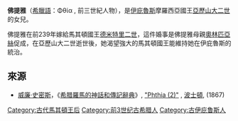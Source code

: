 '''佛提雅'''（[[希臘語|希臘語]]：Φθία , 前三世紀人物），是[[伊庇魯斯同盟|伊庇魯斯]]摩羅西亞國王[[亞歷山大二世_(伊庇魯斯)|亞歷山大二世]]的女兒。

佛提雅在前239年嫁給馬其頓國王[[德米特里二世_(馬其頓)|德米特里二世]]，這件婚事是佛提雅母親[[伊庇魯斯的奧林匹亞絲|奧林匹亞絲]]促成，在亞歷山大二世逝世後，她渴望強大的馬其頓國王能維持她在伊庇魯斯的統治{{r|just_38.1}}。

==來源==
{{reflist|refs=
<ref name=just_38.1> [[查士丁_(歷史學家)|查士丁]], ''Epitome of Pompeius Trogus'', [http://www.attalus.org/translate/justin4.html#28.1 xxliii. 1]</ref>
}}
*[[威廉·史密斯_(辭典編纂者)|威廉·史密斯]]，《[[希腊羅馬的神話和傳記辭典|希腊羅馬的神話和傳記辭典]]》, [http://www.ancientlibrary.com/smith-bio/2695.html "Phthia (2)"] {{Wayback|url=http://www.ancientlibrary.com/smith-bio/2695.html |date=20051231202739 }}, [[波士頓|波士頓]], (1867)

[[Category:古代馬其頓王后|Category:古代馬其頓王后]]
[[Category:前3世纪古希腊人|Category:前3世纪古希腊人]]
[[Category:古伊庇鲁斯人|Category:古伊庇鲁斯人]]
